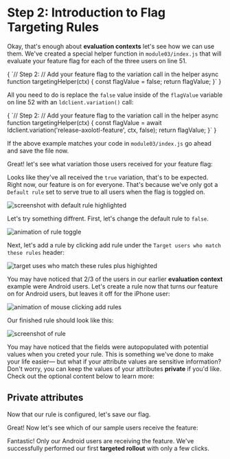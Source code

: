 
# Step 2: Introduction to Flag Targeting Rules

Okay, that's enough about **evaluation contexts** let's see how we can use them. We've created a special helper function in `module03/index.js` that will evaluate your feature flag for each of the three users on line 51.

<SyntaxHighlighter showLineNumbers="false" startingLineNumber={49} language="javascript" style={docco}>
{
`// Step 2:
// Add your feature flag to the variation call in the helper
async function targetingHelper(ctx) {
  const flagValue = false;
  return flagValue;
}`
}
</SyntaxHighlighter>

All you need to do is replace the `false` value inside of the `flagValue` variable on line 52 with an `ldclient.variation()` call:

<SyntaxHighlighter showLineNumbers="false" startingLineNumber={49} language="javascript" style={docco}>
{
`// Step 2:
// Add your feature flag to the variation call in the helper
async function targetingHelper(ctx) {
  const flagValue = await ldclient.variation('release-axolotl-feature', ctx, false);
  return flagValue;
}`
}
</SyntaxHighlighter>

If the above example matches your code in `module03/index.js` go ahead and save the file now.

Great! let's see what variation those users received for your feature flag:

<UserTargetingModule moduleId={3} />

Looks like they've all received the `true` variation, that's to be expected. Right now, our feature is on for everyone. That's because we've only got a `Default rule` set to serve true to all users when the flag is toggled on.

![screenshot with default rule highlighted](/images/default-rule-no-targets.png)

Let's try something diffrent. First, let's change the default rule to `false`.

![animation of rule toggle](/images/toggling-default-rule.gif)

Next, let's add a rule by clicking add rule under the `Target users who match these rules` header:

![target uses who match these rules plus highighted](/images/add-rules-button.png)

You may have noticed that 2/3 of the users in our earlier **evaluation context** example were Android users. Let's create a rule now that turns our feature on for Android users, but leaves it off for the iPhone user:

![animation of mouse clicking add rules](/images/create-targeting-rule.gif)

Our finished rule should look like this:

![screenshot of rule](/images/targeting-rule-android-users.png)

You may have noticed that the fields were autopopulated with potential values when you creted your rule. This is something we've done to make your life easier— but what if your attribute values are sensitive information? Don't worry, you can keep the values of your attributes **private** if you'd like. Check out the optional content below to learn more:

<OptionalContent><h2>Private attributes</h2></OptionalContent>
Now that our rule is configured, let's save our flag.

Great! Now let's see which of our sample users receive the feature:

<UserTargetingModule moduleId={3} />

Fantastic! Only our Android users are receiving the feature. We've successfully performed our first **targeted rollout** with only a few clicks.